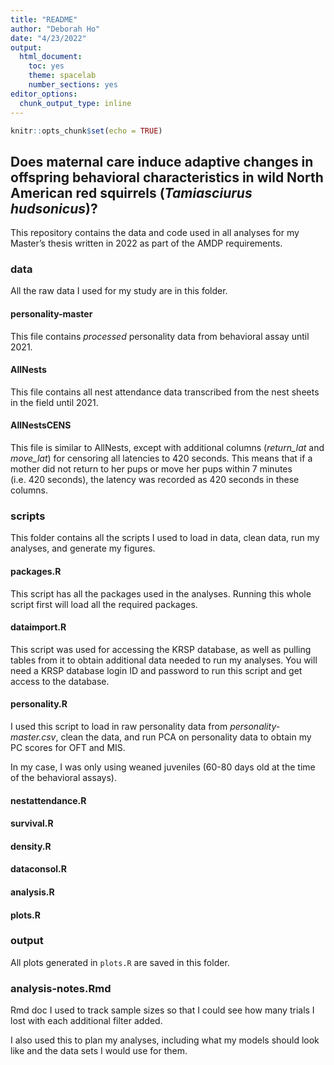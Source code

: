```yaml
---
title: "README"
author: "Deborah Ho"
date: "4/23/2022"
output: 
  html_document: 
    toc: yes
    theme: spacelab
    number_sections: yes
editor_options: 
  chunk_output_type: inline
---
```


```r
knitr::opts_chunk$set(echo = TRUE)
```

## Does maternal care induce adaptive changes in offspring behavioral characteristics in wild North American red squirrels (*Tamiasciurus hudsonicus*)?

This repository contains the data and code used in all analyses for my Master's thesis written in 2022 as part of the AMDP requirements.

### data

All the raw data I used for my study are in this folder.

#### personality-master

This file contains *processed* personality data from behavioral assay until 2021.

#### AllNests

This file contains all nest attendance data transcribed from the nest sheets in the field until 2021.

#### AllNestsCENS

This file is similar to AllNests, except with additional columns (*return_lat* and *move_lat*) for censoring all latencies to 420 seconds. This means that if a mother did not return to her pups or move her pups within 7 minutes (i.e. 420 seconds), the latency was recorded as 420 seconds in these columns.

### scripts

This folder contains all the scripts I used to load in data, clean data, run my analyses, and generate my figures.

#### packages.R

This script has all the packages used in the analyses. Running this whole script first will load all the required packages.

#### dataimport.R

This script was used for accessing the KRSP database, as well as pulling tables from it to obtain additional data needed to run my analyses. You will need a KRSP database login ID and password to run this script and get access to the database.

#### personality.R

I used this script to load in raw personality data from *personality-master.csv*, clean the data, and run PCA on personality data to obtain my PC scores for OFT and MIS.

In my case, I was only using weaned juveniles (60-80 days old at the time of the behavioral assays).

#### nestattendance.R

#### survival.R

#### density.R

#### dataconsol.R

#### analysis.R

#### plots.R

### output

All plots generated in `plots.R` are saved in this folder.

### analysis-notes.Rmd

Rmd doc I used to track sample sizes so that I could see how many trials I lost with each additional filter added.

I also used this to plan my analyses, including what my models should look like and the data sets I would use for them.
